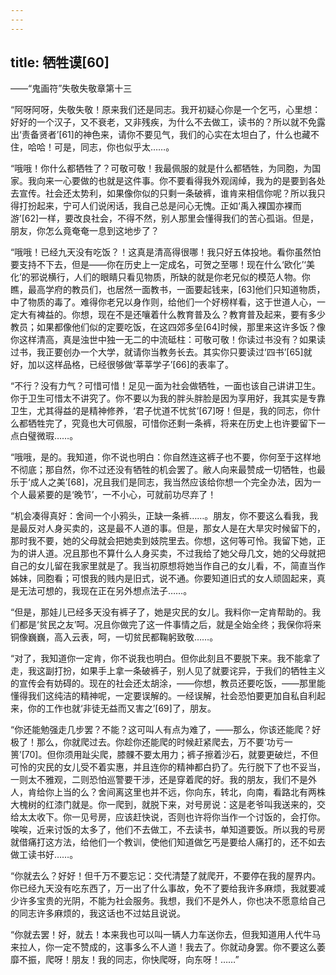 ```yaml
---
---
---
```

title: 牺牲谟[60]
---




——“鬼画符”失敬失敬章第十三

“阿呀阿呀，失敬失敬！原来我们还是同志。我开初疑心你是一个乞丐，心里想：好好的一个汉子，又不衰老，又非残疾，为什么不去做工，读书的？所以就不免露出‘责备贤者’[61]的神色来，请你不要见气，我们的心实在太坦白了，什么也藏不住，哈哈！可是，同志，你也似乎太……。

“哦哦！你什么都牺牲了？可敬可敬！我最佩服的就是什么都牺牲，为同胞，为国家。我向来一心要做的也就是这件事。你不要看得我外观阔绰，我为的是要到各处去宣传。社会还太势利，如果像你似的只剩一条破裤，谁肯来相信你呢？所以我只得打扮起来，宁可人们说闲话，我自己总是问心无愧。正如‘禹入裸国亦裸而游’[62]一样，要改良社会，不得不然，别人那里会懂得我们的苦心孤诣。但是，朋友，你怎么竟奄奄一息到这地步了？

“哦哦！已经九天没有吃饭？！这真是清高得很哪！我只好五体投地。看你虽然怕要支持不下去，但是——你在历史上一定成名，可贺之至哪！现在什么‘欧化’‘美化’的邪说横行，人们的眼睛只看见物质，所缺的就是你老兄似的模范人物。你瞧，最高学府的教员们，也居然一面教书，一面要起钱来，[63]他们只知道物质，中了物质的毒了。难得你老兄以身作则，给他们一个好榜样看，这于世道人心，一定大有裨益的。你想，现在不是还嚷着什么教育普及么？教育普及起来，要有多少教员；如果都像他们似的定要吃饭，在这四郊多垒[64]时候，那里来这许多饭？像你这样清高，真是浊世中独一无二的中流砥柱：可敬可敬！你读过书没有？如果读过书，我正要创办一个大学，就请你当教务长去。其实你只要读过‘四书’[65]就好，加以这样品格，已经很够做‘莘莘学子’[66]的表率了。

“不行？没有力气？可惜可惜！足见一面为社会做牺牲，一面也该自己讲讲卫生。你于卫生可惜太不讲究了。你不要以为我的胖头胖脸是因为享用好，我其实是专靠卫生，尤其得益的是精神修养，‘君子忧道不忧贫’[67]呀！但是，我的同志，你什么都牺牲完了，究竟也大可佩服，可惜你还剩一条裤，将来在历史上也许要留下一点白璧微瑕……。

“哦哦，是的。我知道，你不说也明白：你自然连这裤子也不要，你何至于这样地不彻底；那自然，你不过还没有牺牲的机会罢了。敝人向来最赞成一切牺牲，也最乐于‘成人之美’[68]，况且我们是同志，我当然应该给你想一个完全办法，因为一个人最紧要的是‘晚节’，一不小心，可就前功尽弃了！

“机会凑得真好：舍间一个小鸦头，正缺一条裤……。朋友，你不要这么看我，我是最反对人身买卖的，这是最不人道的事。但是，那女人是在大旱灾时候留下的，那时我不要，她的父母就会把她卖到妓院里去。你想，这何等可怜。我留下她，正为的讲人道。况且那也不算什么人身买卖，不过我给了她父母几文，她的父母就把自己的女儿留在我家里就是了。我当初原想将她当作自己的女儿看，不，简直当作姊妹，同胞看；可恨我的贱内是旧式，说不通。你要知道旧式的女人顽固起来，真是无法可想的，我现在正在另外想点法子……。

“但是，那娃儿已经多天没有裤子了，她是灾民的女儿。我料你一定肯帮助的。我们都是‘贫民之友’呵。况且你做完了这一件事情之后，就是全始全终；我保你将来铜像巍巍，高入云表，呵，一切贫民都鞠躬致敬……。

“对了，我知道你一定肯，你不说我也明白。但你此刻且不要脱下来。我不能拿了走，我这副打扮，如果手上拿一条破裤子，别人见了就要诧异，于我们的牺牲主义的宣传会有妨碍的。现在的社会还太胡涂，——你想，教员还要吃饭，——那里能懂得我们这纯洁的精神呢，一定要误解的。一经误解，社会恐怕要更加自私自利起来，你的工作也就‘非徒无益而又害之’[69]了，朋友。

“你还能勉强走几步罢？不能？这可叫人有点为难了，——那么，你该还能爬？好极了！那么，你就爬过去。你趁你还能爬的时候赶紧爬去，万不要‘功亏一篑’[70]。但你须用趾尖爬，膝髁不要太用力；裤子擦着沙石，就要更破烂，不但可怜的灾民的女儿受不着实惠，并且连你的精神都白扔了。先行脱下了也不妥当，一则太不雅观，二则恐怕巡警要干涉，还是穿着爬的好。我的朋友，我们不是外人，肯给你上当的么？舍间离这里也并不远，你向东，转北，向南，看路北有两株大槐树的红漆门就是。你一爬到，就脱下来，对号房说：这是老爷叫我送来的，交给太太收下。你一见号房，应该赶快说，否则也许将你当作一个讨饭的，会打你。唉唉，近来讨饭的太多了，他们不去做工，不去读书，单知道要饭。所以我的号房就借痛打这方法，给他们一个教训，使他们知道做乞丐是要给人痛打的，还不如去做工读书好……。

“你就去么？好好！但千万不要忘记：交代清楚了就爬开，不要停在我的屋界内。你已经九天没有吃东西了，万一出了什么事故，免不了要给我许多麻烦，我就要减少许多宝贵的光阴，不能为社会服务。我想，我们不是外人，你也决不愿意给自己的同志许多麻烦的，我这话也不过姑且说说。

“你就去罢！好，就去！本来我也可以叫一辆人力车送你去，但我知道用人代牛马来拉人，你一定不赞成的，这事多么不人道！我去了。你就动身罢。你不要这么萎靡不振，爬呀！朋友！我的同志，你快爬呀，向东呀！……”